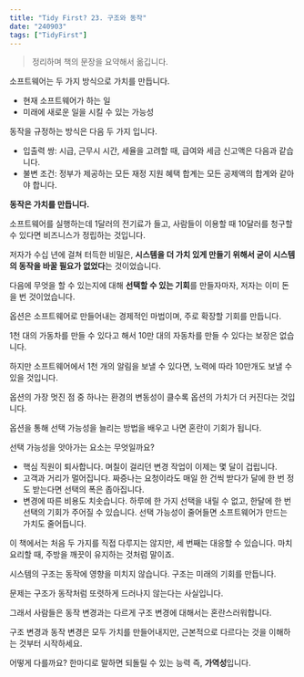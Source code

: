 ```yaml
---
title: "Tidy First? 23. 구조와 동작"
date: "240903"
tags: ["TidyFirst"]
---
```


> 정리하며 책의 문장을 요약해서 옮깁니다.

소프트웨어는 두 가지 방식으로 가치를 만듭니다.

- 현재 소프트웨어가 하는 일
- 미래에 새로운 일을 시킬 수 있는 가능성

동작을 규정하는 방식은 다음 두 가지 입니다.

- 입출력 쌍: 시급, 근무시 시간, 세율을 고려할 때, 급여와 세금 신고액은 다음과 같습니다.
- 불변 조건: 정부가 제공하는 모든 재정 지원 혜택 합계는 모든 공제액의 합계와 같아야 합니다.

**동작은 가치를 만듭니다.**

소프트웨어를 실행하는데 1달러의 전기료가 들고, 사람들이 이용할 때 10달러를 청구할 수 있다면 비즈니스가 정립하는 것입니다.

저자가 수십 년에 걸쳐 터득한 비밀은, **시스템을 더 가치 있게 만들기 위해서 굳이 시스템의 동작을 바꿀 필요가 없었다**는 것이었습니다.

다음에 무엇을 할 수 있는지에 대해 **선택할 수 있는 기회**를 만들자마자, 저자는 이미 돈을 번 것이었습니다.

옵션은 소프트웨어로 만들어내는 경제적인 마법이며, 주로 확장할 기회를 만듭니다.

1천 대의 가동차를 만들 수 있다고 해서 10만 대의 자동차를 만들 수 있다는 보장은 없습니다.

하지만 소프트웨어에서 1천 개의 알림을 보낼 수 있다면, 노력에 따라 10만개도 보낼 수 있을 것입니다.

옵션의 가장 멋진 점 중 하나는 환경의 변동성이 클수록 옵션의 가치가 더 커진다는 것입니다.

옵션을 통해 선택 가능성을 늘리는 방법을 배우고 나면 혼란이 기회가 됩니다.

선택 가능성을 앗아가는 요소는 무엇일까요?

- 핵심 직원이 퇴사합니다. 며칠이 걸리던 변경 작업이 이제는 몇 달이 겁립니다.
- 고객과 거리가 멀어집니다. 짜증나는 요청이라도 매일 한 건씩 받다가 달에 한 번 정도 받는다면 선택의 폭은 좁아집니다.
- 변경에 따른 비용도 치솟습니다. 하루에 한 가지 선택을 내릴 수 없고, 한달에 한 번 선택의 기회가 주어질 수 있습니다. 선택 가능성이 줄어들면 소프트웨어가 만드는 가치도 줄어듭니다.

이 책에서는 처음 두 가지를 직접 다루지는 않지만, 세 번째는 대응할 수 있습니다. 마치 요리할 때, 주방을 깨끗이 유지하는 것처럼 말이죠.

시스템의 구조는 동작에 영향을 미치지 않습니다. 구조는 미래의 기회를 만듭니다.

문제는 구조가 동작처럼 또렷하게 드러나지 않는다는 사실입니다.

그래서 사람들은 동작 변경과는 다르게 구조 변경에 대해서는 혼란스러워합니다.

구조 변경과 동작 변경은 모두 가치를 만들어내지만, 근본적으로 다르다는 것을 이해하는 것부터 시작하세요.

어떻게 다를까요? 한마디로 말하면 되돌릴 수 있는 능력 즉, **가역성**입니다.
